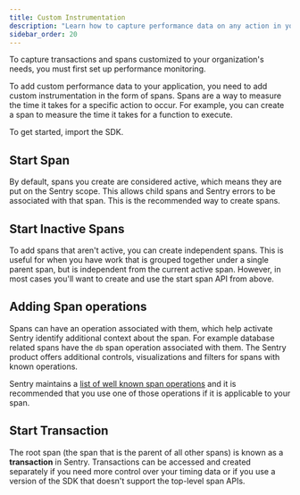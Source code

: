```yaml
---
title: Custom Instrumentation
description: "Learn how to capture performance data on any action in your app."
sidebar_order: 20
---
```


<Note>

To capture transactions and spans customized to your organization's needs, you must first <PlatformLink to="/performance/">set up performance monitoring.</PlatformLink>

</Note>

To add custom performance data to your application, you need to add custom instrumentation in the form of spans. Spans are a way to measure the time it takes for a specific action to occur. For example, you can create a span to measure the time it takes for a function to execute.

To get started, import the SDK.

<PlatformContent includePath="enriching-events/import" />

<PlatformContent includePath="performance/span-api-version" />

## Start Span

By default, spans you create are considered active, which means they are put on the Sentry scope. This allows child spans and Sentry errors to be associated with that span. This is the recommended way to create spans.

<PlatformContent includePath="performance/start-span" />

## Start Inactive Spans

To add spans that aren't active, you can create independent spans. This is useful for when you have work that is grouped together under a single parent span, but is independent from the current active span. However, in most cases you'll want to create and use the start span API from above.

<PlatformContent includePath="performance/start-inactive-span" />

## Adding Span operations

Spans can have an operation associated with them, which help activate Sentry identify additional context about the span. For example database related spans have the `db` span operation associated with them. The Sentry product offers additional controls, visualizations and filters for spans with known operations.

Sentry maintains a [list of well known span operations](https://develop.sentry.dev/sdk/performance/span-operations/#list-of-operations) and it is recommended that you use one of those operations if it is applicable to your span.

<PlatformContent includePath="performance/span-operations" />

## Start Transaction

The root span (the span that is the parent of all other spans) is known as a **transaction** in Sentry. Transactions can be accessed and created separately if you need more control over your timing data or if you use a version of the SDK that doesn't support the top-level span APIs.

<PlatformContent includePath="performance/enable-manual-instrumentation" />

<PlatformContent includePath="performance/add-spans-example" />
